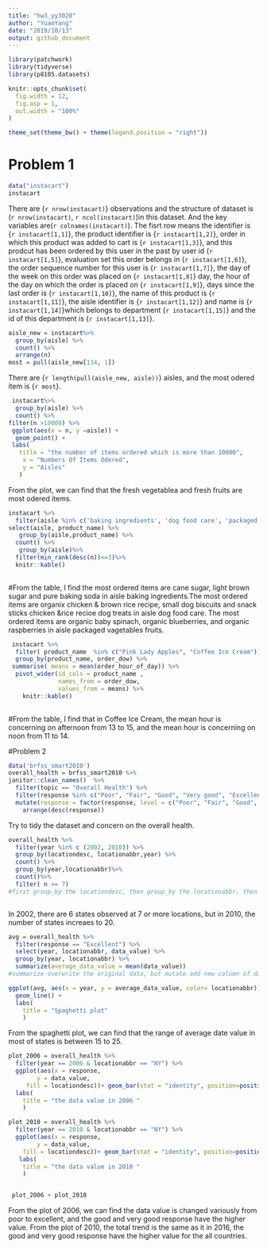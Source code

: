 ```yaml
---
title: "hw3_yy3020"
author: "YuaoYang"
date: "2019/10/13"
output: github_document
---
```


```r
library(patchwork)
library(tidyverse)
library(p8105.datasets)

knitr::opts_chunk$set(
  fig.width = 12,
  fig.asp = 1,
  out.width = "100%"
)

theme_set(theme_bw() + theme(legend.position = "right"))

```

# Problem 1

```r
data("instacart")
instacart
```
There are {`r nrow(instacart) `} observations and the structure of dataset is (`r nrow(instacart)`, `r ncol(instacart)`)in this dataset.
And the key variables are(`r colnames(instacart)`).  The fisrt row means the identifier is {`r instacart[1,1] `}, the product identifier is {`r instacart[1,2] `}, order in which this product was added to cart is {`r instacart[1,3] `}, and  this prodcut has been ordered by this user in the past by user id {`r instacart[1,5] `}, evaluation set this order belongs in {`r instacart[1,6] `},  the order sequence number for this user is {`r instacart[1,7] `}, the day of the week on this order was placed on {`r instacart[1,8] `} day,  the hour of the day on which the order is placed on {`r instacart[1,9] `}, days since the last order is {`r instacart[1,10] `}, the name of this product is {`r instacart[1,11] `}, the aisle identifier is {`r instacart[1,12] `}  and name is {`r instacart[1,14] `}which belongs to department {`r instacart[1,15] `} and the id of this department is {`r instacart[1,13] `}.

```r
aisle_new = instacart%>%
  group_by(aisle) %>%
  count() %>%
  arrange(n) 
most = pull(aisle_new[134, 1])

```
There are {`r length(pull(aisle_new, aisle)) `} aisles, and the most odered item is {`r most `}.

```r
 instacart%>%
  group_by(aisle) %>%
  count() %>%
filter(n >10000) %>%
 ggplot(aes(x = n, y =aisle)) +
  geom_point() +
 labs(
   title = "the number of items ordered which is more than 10000",
    x = "Numbers Of Items Odered",
    y = "Aisles"
   ) 

```
From the plot, we can find that the fresh vegetablea and fresh fruits are most odered items.
```r
instacart %>%
  filter(aisle %in% c('baking ingredients', 'dog food care', 'packaged vegetables fruits')) %>%
select(aisle, product_name) %>%
   group_by(aisle,product_name) %>%  
  count() %>% 
   group_by(aisle)%>%
  filter(min_rank(desc(n))<=3)%>%
  knitr::kable()
 
```

#From the table, I find the most ordered items are cane sugar, light brown sugar and pure baking soda in aisle baking ingredients.The most ordered items are organix chicken & brown rice recipe, small dog biscuits and snack sticks chicken &rice recioe dog treats in aisle dog food care. The most ordered items are organic baby spinach, organic blueberries, and organic raspberries in aisle packaged vagetables fruits.




```r

 instacart %>%
  filter( product_name  %in% c("Pink Lady Apples", "Coffee Ice Cream")) %>%
  group_by(product_name, order_dow) %>%
 summarise( means = mean(order_hour_of_day)) %>%
  pivot_wider(id_cols = product_name ,
              names_from = order_dow,
              values_from = means) %>%
    knitr::kable()
  
```

#From the table, I find that in Coffee Ice Cream, the mean hour is concerning on afternoon from 13 to 15, and the mean hour is concerning on noon from 11 to 14.

#Problem 2


```r
data('brfss_smart2010') 
overall_health = brfss_smart2010 %>%
janitor::clean_names()  %>%
  filter(topic == "Overall Health") %>%
  filter(response %in% c("Poor", "Fair", "Good", "Very good", "Excellent")) %>%
  mutate(response = factor(response, level = c("Poor", "Fair", "Good", "Very good", "Excellent"))) %>%
    arrange(desc(response))

```
Try to tidy the dataset and concern on the overall health.

```r
overall_health %>%
  filter(year %in% c (2002, 2010)) %>%
  group_by(locationdesc, locationabbr,year) %>%
  count() %>%
  group_by(year,locationabbr)%>%
  count()%>%
  filter( n >= 7)
#first group_by the locationdesc, then group_by the locationabbr, then count the observation in each group.



```
In 2002, there are 6 states observed at 7 or more locations, but in 2010, the number of states increaes to 20.

```r
avg = overall_health %>%
  filter(response == "Excellent") %>%
  select(year, locationabbr, data_value) %>%
  group_by(year, locationabbr) %>%
  summarize(average_data_value = mean(data_value))
#summarize overwrite the original data, but mutate add new column of data if the name is not same as the original one

ggplot(avg, aes(x = year, y = average_data_value, color= locationabbr)) +
  geom_line() +
  labs(
    title = "Spaghetti plot"
    )
```
From the spaghetti plot, we can find that the range of average date value in  most of states is between 15 to 25.
```r
plot_2006 = overall_health %>%
  filter(year == 2006 & locationabbr == "NY") %>% 
  ggplot(aes(x = response,
        y = data_value,
     fill = locationdesc))+ geom_bar(stat = "identity", position=position_dodge()) +
  labs(
    title = "the data value in 2006 "
    )

plot_2010 = overall_health %>%
  filter(year == 2010 & locationabbr == "NY") %>% 
  ggplot(aes(x = response,
        y = data_value,
    fill = locationdesc))+ geom_bar(stat = "identity", position=position_dodge()) +
   labs(
    title = "the data value in 2010 "
    )


 plot_2006 + plot_2010
```
From the plot of 2006, we can find the data value is changed variously from poor to excellent, and the good and very good response have the higher value.
From the plot of 2010, the total trend is the same as it in 2016, the good and very good response have the higher value for the all countries.




